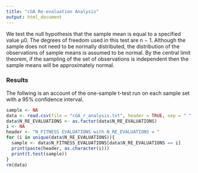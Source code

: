 ```yaml
---
title: "cGA Re-evaluation Analysis"
output: html_document
---
```


We test the null hypothesis that the sample mean is equal to a specified value μ0. The degrees of freedom used in this test are n − 1. Although the sample does not need to be normally distributed, the distribution of the observations of sample means is assumed to be normal. By the central limit theorem, if the sampling of the set of observations is independent then the sample means will be approximately normal.

### Results

The follwing is an account of the one-sample t-test run on each sample set with a 95% confidence interval. 

```r
sample <- NA
data <- read.csv(file = "cGA_r_analysis.txt", header = TRUE, sep = " ", skip = 14)
data$N_RE_EVALUATIONS <- as.factor(data$N_RE_EVALUATIONS)
i <- NA
header <- "N_FITNESS EVALUATIONS with N_RE_EVALUATIONS = "
for (i in unique(data$N_RE_EVALUATIONS)){
  sample <- data$N_FITNESS_EVALUATIONS[data$N_RE_EVALUATIONS == i]
  print(paste(header, as.character(i)))
  print(t.test(sample))
}
rm(data)
```
